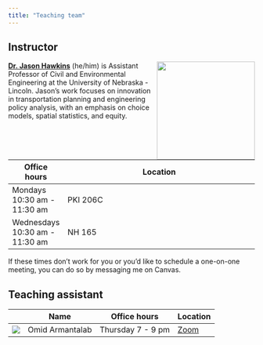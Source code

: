 ```yaml
---
title: "Teaching team"
---
```


## Instructor

![](images/team/jason.jpg){style="float:right;padding: 0 0 0 10px;" fig-alt="Headshot of Dr. Jason Hawkins" width="200"}

[**Dr. Jason Hawkins**](https://engineering.unl.edu/cee/faculty/jason-hawkins/) (he/him) is Assistant Professor of Civil and Environmental Engineering at the University of Nebraska - Lincoln.
Jason's work focuses on innovation in transportation planning and engineering policy analysis, with an emphasis on choice models, spatial statistics, and equity.

| Office hours                  | Location                                                                                                                  |
|-------------------------------|---------------------------------------------------------------------------------------------------------------------------|
| Mondays 10:30 am - 11:30 am   | PKI 206C                                                                                                            |
| Wednesdays 10:30 am - 11:30 am | NH 165                                                                                                              |

If these times don't work for you or you'd like to schedule a one-on-one meeting, you can do so by messaging me on Canvas.

## Teaching assistant

<table class="table">
<thead>
<tr class="header">
<th style="text-align: center;"></th>
<th>Name</th>
<th>Office hours</th>
<th>Location</th>
</tr>
</thead>
<tbody>
<tr class="odd">
<td style="text-align: center;"><img src="images/team/omid.jpg" class="img-fluid"></td>
<td>Omid Armantalab</td>
<td>Thursday 7 - 9 pm</td>
<td><a href="https://sakai.duke.edu/portal/site/779c3ebe-3b88-4bcc-bd01-1813e8396a23/page/d5eef508-07a4-4c6d-b7bd-4614a9631562">Zoom</a></td>
</tr>
</tbody>
</table>
